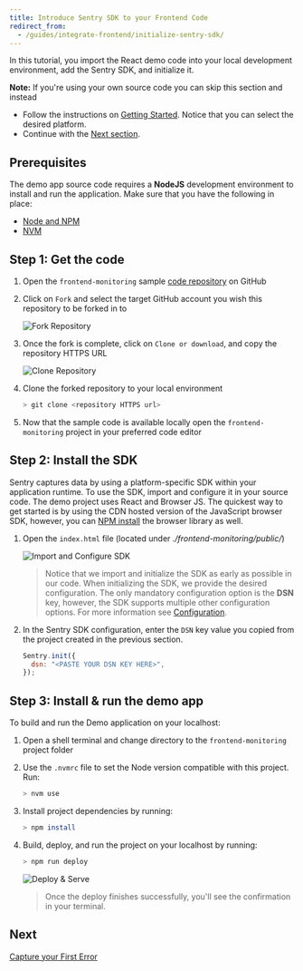 ```yaml
---
title: Introduce Sentry SDK to your Frontend Code
redirect_from:
  - /guides/integrate-frontend/initialize-sentry-sdk/
---
```

In this tutorial, you import the React demo code into your local development environment, add the Sentry SDK, and initialize it.

**Note:** If you're using your own source code you can skip this section and instead

- Follow the instructions on [Getting Started](/error-reporting/quickstart/?platform=browser). Notice that you can select the desired platform.
- Continue with the [Next section](/guides/integrate-frontend/generate-first-error/).

## Prerequisites

The demo app source code requires a **NodeJS** development environment to install and run the application. Make sure that you have the following in place:

- [Node and NPM](https://nodejs.org/en/)
- [NVM](https://github.com/nvm-sh/nvm)

## Step 1: Get the code

1. Open the `frontend-monitoring` sample [code repository](https://github.com/sentry-tutorials/frontend-monitoring) on GitHub

2. Click on `Fork` and select the target GitHub account you wish this repository to be forked in to

   ![Fork Repository](initialize-sentry-sdk-01.png)

3. Once the fork is complete, click on `Clone or download`, and copy the repository HTTPS URL

   ![Clone Repository](initialize-sentry-sdk-02.png)

4. Clone the forked repository to your local environment

   ```bash
   > git clone <repository HTTPS url>
   ```

5. Now that the sample code is available locally open the `frontend-monitoring` project in your preferred code editor

## Step 2: Install the SDK

Sentry captures data by using a platform-specific SDK within your application runtime. To use the SDK, import and configure it in your source code. The demo project uses React and Browser JS. The quickest way to get started is by using the CDN hosted version of the JavaScript browser SDK, however, you can [NPM install](/error-reporting/quickstart/?platform=browsernpm) the browser library as well.

1. Open the `index.html` file (located under _./frontend-monitoring/public/_)

   ![Import and Configure SDK](initialize-sentry-sdk-03.png)

   > Notice that we import and initialize the SDK as early as possible in our code. When initializing the SDK, we provide the desired configuration. The only mandatory configuration option is the **DSN** key, however, the SDK supports multiple other configuration options. For more information see [Configuration](/error-reporting/configuration/).

2. In the Sentry SDK configuration, enter the `DSN` key value you copied from the project created in the previous section.

   ```javascript
   Sentry.init({
     dsn: "<PASTE YOUR DSN KEY HERE>",
   });
   ```

## Step 3: Install & run the demo app

To build and run the Demo application on your localhost:

1. Open a shell terminal and change directory to the `frontend-monitoring` project folder

2. Use the `.nvmrc` file to set the Node version compatible with this project. Run:

   ```bash
   > nvm use
   ```

3. Install project dependencies by running:

   ```bash
   > npm install
   ```

4. Build, deploy, and run the project on your localhost by running:

   ```bash
   > npm run deploy
   ```

   ![Deploy & Serve](initialize-sentry-sdk-04.png)

   > Once the deploy finishes successfully, you'll see the confirmation in your terminal.

## Next

[Capture your First Error](/guides/integrate-frontend/generate-first-error/)
